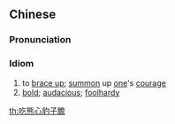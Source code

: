 {{also|吃熊心豹子胆}}
==Chinese==
{{zh-forms|s=吃熊心豹子胆|type=11121|lit=to eat bear's heart and leopard's gall}}

===Pronunciation===
{{zh-pron
|m=chī xióngxīn bàozidǎn
|c=hek3 hung4 sam1 paau3 zi2 daam2
|cat=id
}}

===Idiom===
{{zh-idiom}}

# to [[brace up]]; [[summon]] up [[one]]'s [[courage]]
# [[bold]]; [[audacious]]; [[foolhardy]]

[[th:吃熊心豹子膽]]